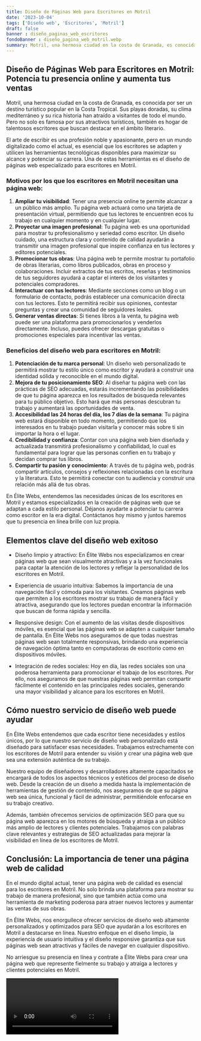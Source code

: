 ```yaml
---
title: Diseño de Páginas Web para Escritores en Motril
date: '2023-10-04'
tags: ['Diseño web', 'Escritores', 'Motril']
draft: false
banner : diseño_paginas_web_escritores
fondoBanner : diseño_pagina_web_motril.webp
summary: Motril, una hermosa ciudad en la costa de Granada, es conocida por ser un destino turístico popular en la Costa Tropical. Sus playas doradas, su clima mediterráneo y su rica historia han atraído a visitantes de todo el mundo. Pero no solo es famosa por sus atractivos turísticos, también es hogar de talentosos escritores que buscan destacar en el ámbito literario.
---
```


## Diseño de Páginas Web para Escritores en Motril: Potencia tu presencia online y aumenta tus ventas

Motril, una hermosa ciudad en la costa de Granada, es conocida por ser un destino turístico popular en la Costa Tropical. Sus playas doradas, su clima mediterráneo y su rica historia han atraído a visitantes de todo el mundo. Pero no solo es famosa por sus atractivos turísticos, también es hogar de talentosos escritores que buscan destacar en el ámbito literario.

El arte de escribir es una profesión noble y apasionante, pero en un mundo digitalizado como el actual, es esencial que los escritores se adapten y utilicen las herramientas tecnológicas disponibles para maximizar su alcance y potenciar su carrera. Una de estas herramientas es el diseño de páginas web especializado para escritores en Motril.

### Motivos por los que los escritores en Motril necesitan una página web:

1. **Ampliar tu visibilidad**: Tener una presencia online te permite alcanzar a un público más amplio. Tu página web actuará como una tarjeta de presentación virtual, permitiendo que tus lectores te encuentren ecos tu trabajo en cualquier momento y en cualquier lugar.
2. **Proyectar una imagen profesional**: Tu página web es una oportunidad para mostrar tu profesionalismo y seriedad como escritor. Un diseño cuidado, una estructura clara y contenido de calidad ayudarán a transmitir una imagen profesional que inspire confianza en tus lectores y editores potenciales.
3. **Promocionar tus obras**: Una página web te permite mostrar tu portafolio de obras literarias, como libros publicados, obras en proceso y colaboraciones. Incluir extractos de tus escritos, reseñas y testimonios de tus seguidores ayudará a captar el interés de los visitantes y potenciales compradores.
4. **Interactuar con tus lectores**: Mediante secciones como un blog o un formulario de contacto, podrás establecer una comunicación directa con tus lectores. Esto te permitirá recibir sus opiniones, contestar preguntas y crear una comunidad de seguidores leales.
5. **Generar ventas directas**: Si tienes libros a la venta, tu página web puede ser una plataforma para promocionarlos y venderlos directamente. Incluso, puedes ofrecer descargas gratuitas o promociones especiales para incentivar las ventas.

### Beneficios del diseño web para escritores en Motril:

1. **Potenciación de tu marca personal**: Un diseño web personalizado te permitirá mostrar tu estilo único como escritor y ayudará a construir una identidad sólida y reconocible en el mundo digital.
2. **Mejora de tu posicionamiento SEO**: Al diseñar tu página web con las prácticas de SEO adecuadas, estarás incrementando las posibilidades de que tu página aparezca en los resultados de búsqueda relevantes para tu público objetivo. Esto hará que más personas descubran tu trabajo y aumentará las oportunidades de venta.
3. **Accesibilidad las 24 horas del día, los 7 días de la semana**: Tu página web estará disponible en todo momento, permitiendo que los interesados en tu trabajo puedan visitarla y conocer más sobre ti sin importar la hora o el lugar.
4. **Credibilidad y confianza**: Contar con una página web bien diseñada y actualizada transmitirá profesionalismo y confiabilidad, lo cual es fundamental para lograr que las personas confíen en tu trabajo y decidan comprar tus libros.
5. **Compartir tu pasión y conocimiento**: A través de tu página web, podrás compartir artículos, consejos y reflexiones relacionadas con la escritura y la literatura. Esto te permitirá conectar con tu audiencia y construir una relación más allá de tus obras.

En Élite Webs, entendemos las necesidades únicas de los escritores en Motril y estamos especializados en la creación de páginas web que se adaptan a cada estilo personal. Déjanos ayudarte a potenciar tu carrera como escritor en la era digital. Contáctanos hoy mismo y juntos haremos que tu presencia en línea brille con luz propia.

<GifSeo />

<Cta />

## Elementos clave del diseño web exitoso

- Diseño limpio y atractivo: En Élite Webs nos especializamos en crear páginas web que sean visualmente atractivas y a la vez funcionales para captar la atención de los lectores y reflejar la personalidad de los escritores en Motril.

- Experiencia de usuario intuitiva: Sabemos la importancia de una navegación fácil y cómoda para los visitantes. Creamos páginas web que permiten a los escritores mostrar su trabajo de manera fácil y atractiva, asegurando que los lectores puedan encontrar la información que buscan de forma rápida y sencilla.

- Responsive design: Con el aumento de las visitas desde dispositivos móviles, es esencial que las páginas web se adapten a cualquier tamaño de pantalla. En Élite Webs nos aseguramos de que todas nuestras páginas web sean totalmente responsivas, brindando una experiencia de navegación óptima tanto en computadoras de escritorio como en dispositivos móviles.

- Integración de redes sociales: Hoy en día, las redes sociales son una poderosa herramienta para promocionar el trabajo de los escritores. Por ello, nos aseguramos de que nuestras páginas web permitan compartir fácilmente el contenido en las principales redes sociales, generando una mayor visibilidad y alcance para los escritores en Motril.

## Cómo nuestro servicio de diseño web puede ayudar

En Élite Webs entendemos que cada escritor tiene necesidades y estilos únicos, por lo que nuestro servicio de diseño web personalizado está diseñado para satisfacer esas necesidades. Trabajamos estrechamente con los escritores de Motril para entender su visión y crear una página web que sea una extensión auténtica de su trabajo.

Nuestro equipo de diseñadores y desarrolladores altamente capacitados se encargará de todos los aspectos técnicos y estéticos del proceso de diseño web. Desde la creación de un diseño a medida hasta la implementación de herramientas de gestión de contenido, nos aseguramos de que su página web sea única, funcional y fácil de administrar, permitiéndole enfocarse en su trabajo creativo.

Además, también ofrecemos servicios de optimización SEO para que su página web aparezca en los motores de búsqueda y atraiga a un público más amplio de lectores y clientes potenciales. Trabajamos con palabras clave relevantes y estrategias de SEO actualizadas para mejorar la visibilidad en línea de los escritores de Motril.

## Conclusión: La importancia de tener una página web de calidad

En el mundo digital actual, tener una página web de calidad es esencial para los escritores en Motril. No solo brinda una plataforma para mostrar su trabajo de manera profesional, sino que también actúa como una herramienta de marketing poderosa para atraer nuevos lectores y aumentar las ventas de sus obras.

En Élite Webs, nos enorgullece ofrecer servicios de diseño web altamente personalizados y optimizados para SEO que ayudarán a los escritores en Motril a destacarse en línea. Nuestro enfoque en el diseño limpio, la experiencia de usuario intuitiva y el diseño responsive garantiza que sus páginas web sean atractivas y fáciles de navegar en cualquier dispositivo.

No arriesgue su presencia en línea y contrate a Élite Webs para crear una página web que represente fielmente su trabajo y atraiga a lectores y clientes potenciales en Motril.

<Video />

<CtaBot job='Escritores' city='Motril'/>

<Gmaps query='Motril+españa+maps' />